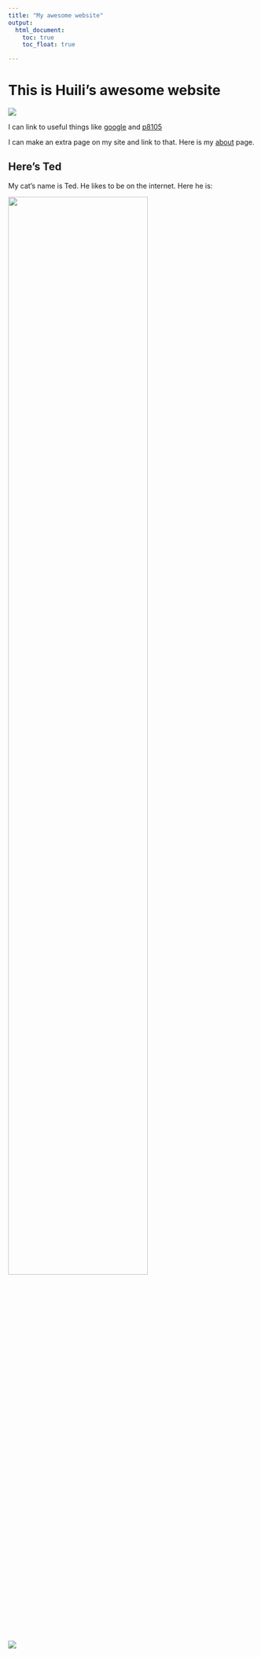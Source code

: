 ```yaml
---
title: "My awesome website"
output: 
  html_document:
    toc: true
    toc_float: true

---
```


# This is Huili's awesome website

![](https://media.giphy.com/media/drXGoW1iudhKw/giphy.gif)
 
I can link  to useful things like [google](https://www.google.com) and [p8105](https://www.p8105.com)
 
I can make an extra page on my site and link to that. Here is my [about](about.html) page.
 
 
## Here's Ted

My cat's name is Ted. He likes to be on the internet. Here he is:

<img src="images/Screen Shot 2021-10-14 at 5.37.51 PM.png" style="width:75%">

![](images/Screen Shot 2021-10-14 at 5.37.51 PM.png)

 